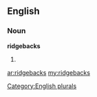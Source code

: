 ==English==

===Noun===
'''ridgebacks'''

# {{plural of|[[ridgeback]]}}

[[Category:English plurals]]

[[ar:ridgebacks]]
[[my:ridgebacks]]